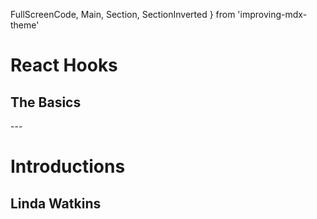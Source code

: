   FullScreenCode,
  Main,
  Section,
  SectionInverted
} from 'improving-mdx-theme'


# React Hooks

## The Basics

<Head>
  <title>improving v2: Faster build times, Guess.js, and more!</title>  
  <link rel='shortcut icon' type='image/png' href='https://improving.com/images/improving-logo-sans-tagline-white.svg'/>  
</Head>
---

# Introductions

## Linda Watkins
